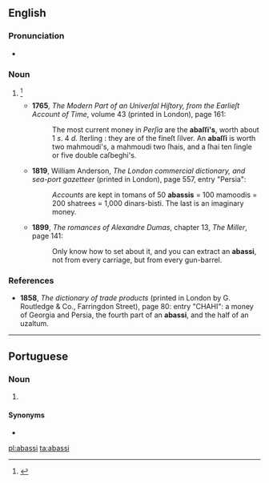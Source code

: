 ==English==

===Pronunciation===
* {{a|GenAm}} {{IPA|/əˈbɑ.si/|lang=en}}

===Noun===
{{en-noun}}

# {{obsolete spelling of|abbasi|lang=en}}<ref>{{R:MW3 1976}}</ref>
#* '''1765''', ''The Modern Part of an Univerſal Hiſtory, from the Earlieſt Account of Time'', volume 43 (printed in London), page 161: 
#*: The most current money in ''Perſia'' are the '''abaſſi's''', worth about 1 ''s''. 4 ''d.'' ſterling : they are of the fineſt ſilver. An '''abaſſi''' is worth two mahmoudi's, a mahmoudi two ſhais, and a ſhai ten ſingle or five double caſbeghi's.
#* '''1819''', William Anderson, ''The London commercial dictionary, and sea-port gazetteer'' (printed in London), page 557, entry "Persia": 
#*: ''Accounts'' are kept in tomans of 50 '''abassis''' = 100 mamoodis = 200 shatrees = 1,000 dinars-bisti. The last is an imaginary money.
#* '''1899''', ''The romances of Alexandre Dumas'', chapter 13, ''The Miller'', page 141: 
#*: Only know how to set about it, and you can extract an '''abassi''', not from every carriage, but from every gun-barrel.

===References===
* '''1858''', ''The dictionary of trade products'' (printed in London by G. Routledge & Co., Farringdon Street), page 80: entry "CHAHI": a money of Georgia and Persia, the fourth part of an '''abassi''', and the half of an uzaltum.
<references/>

----

==Portuguese==

===Noun===
{{pt-noun|m}}

# {{lb|pt|historical}} {{l|en|abbasi}} {{gloss|historical Persian silver coin}}

====Synonyms====
* {{l|pt|abás}}

[[pl:abassi]]
[[ta:abassi]]